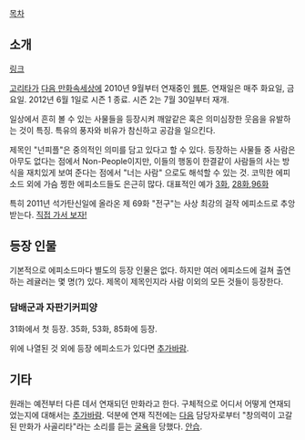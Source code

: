 [[목차]]
== 소개 ==
[http://cartoon.media.daum.net/webtoon/view/nonpeople 링크]

[[고리타]]가 [[다음 만화속세상]]에 2010년 9월부터 연재중인 [[웹툰]]. 연재일은 매주 화요일, 금요일.
2012년 6월 1일로 시즌 1 종료. 시즌 2는 7월 30일부터 재개.

일상에서 흔히 볼 수 있는 사물들을 등장시켜 깨알같은 혹은 의미심장한 웃음을 유발하는 것이 특징. 특유의 풍자와 비유가 참신하고 공감을 일으킨다.

제목인 "넌피플"은 중의적인 의미를 담고 있다고 할 수 있다. 등장하는 사물들 중 사람은 아무도 없다는 점에서 Non-People이지만, 이들의 행동이 한결같이 사람들의 사는 방식을 재치있게 보여 준다는 점에서 "너는 사람" 으로도 해석할 수 있는 것. 코믹한 에피소드 외에 가슴 찡한 에피소드들도 은근히 많다. 대표적인 예가 [http://cartoon.media.daum.net/webtoon/viewer/8739 3화], [http://cartoon.media.daum.net/webtoon/viewer/9768 28화],[http://cartoon.media.daum.net/webtoon/viewer/12724 96화]

특히 2011년 석가탄신일에 올라온 제 69화 "전구"는 사상 최강의 걸작 에피소드로 추앙받는다. [http://cartoon.media.daum.net/webtoon/viewer/11337 직접 가서 보자!]

== 등장 인물 ==
기본적으로 에피소드마다 별도의 등장 인물은 없다. 하지만 여러 에피소드에 걸쳐 출연하는 레귤러는 몇 명(?) 있다. 제목이 제목인지라 사람 이외의 모든 것들이 등장한다.

=== 담배군과 자판기커피양 ===
31화에서 첫 등장. 35화, 53화, 85화에 등장.

위에 나열된 것 외에 등장 에피소드가 있다면 [[추가바람]].

== 기타 ==
원래는 예전부터 다른 데서 연재되던 만화라고 한다. 구체적으로 어디서 어떻게 연재되었는지에 대해서는 [[추가바람]]. 덕분에 연재 직전에는 [[다음]] 담당자로부터 "창의력이 고갈된 만화가 사골리타"라는 소리를 듣는 [http://cartoon.media.daum.net/webtoon/viewer/8622 굴욕]을 당했다. [[안습]].

